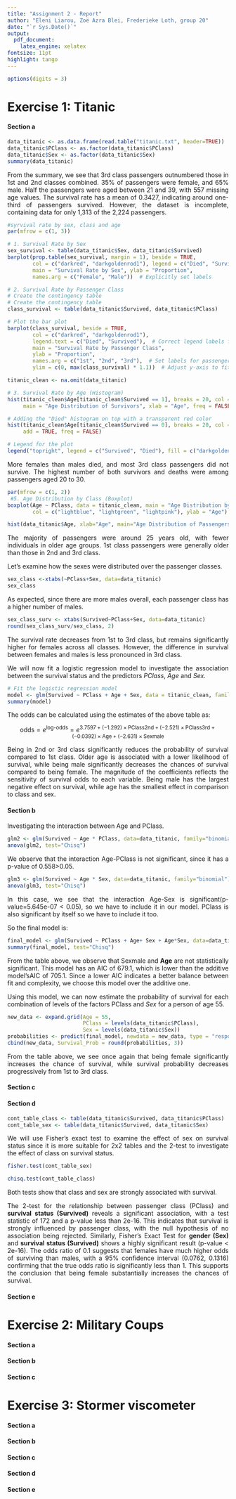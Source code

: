 ```yaml
---
title: "Assignment 2 - Report"
author: "Eleni Liarou, Zoë Azra Blei, Frederieke Loth, group 20"
date: "`r Sys.Date()`"
output:
  pdf_document:
    latex_engine: xelatex
fontsize: 11pt
highlight: tango
---
```


::: {style="text-align: justify;"}
```r
options(digits = 3)
```

# Exercise 1: Titanic

#### Section a

```r
data_titanic <- as.data.frame(read.table("titanic.txt", header=TRUE))
data_titanic$PClass <- as.factor(data_titanic$PClass)
data_titanic$Sex <- as.factor(data_titanic$Sex)
summary(data_titanic)
```

From the summary, we see that 3rd class passengers outnumbered those in 1st and 2nd classes combined. 35% of passengers were female, and 65% male. Half the passengers were aged between 21 and 39, with 557 missing age values. The survival rate has a mean of 0.3427, indicating around one-third of passengers survived. However, the dataset is incomplete, containing data for only 1,313 of the 2,224 passengers.

```r
#syrvival rate by sex, class and age
par(mfrow = c(1, 3))

# 1. Survival Rate by Sex
sex_survival <- table(data_titanic$Sex, data_titanic$Survived)
barplot(prop.table(sex_survival, margin = 1), beside = TRUE, 
        col = c("darkred", "darkgoldenrod1"), legend = c("Died", "Survived"),
        main = "Survival Rate by Sex", ylab = "Proportion", 
        names.arg = c("Female", "Male"))  # Explicitly set labels

# 2. Survival Rate by Passenger Class
# Create the contingency table
# Create the contingency table
class_survival <- table(data_titanic$Survived, data_titanic$PClass)

# Plot the bar plot
barplot(class_survival, beside = TRUE, 
        col = c("darkred", "darkgoldenrod1"), 
        legend.text = c("Died", "Survived"),  # Correct legend labels for survival
        main = "Survival Rate by Passenger Class", 
        ylab = "Proportion", 
        names.arg = c("1st", "2nd", "3rd"),  # Set labels for passenger class
        ylim = c(0, max(class_survival) * 1.1))  # Adjust y-axis to fit data

titanic_clean <- na.omit(data_titanic)

# 3. Survival Rate by Age (Histogram)
hist(titanic_clean$Age[titanic_clean$Survived == 1], breaks = 20, col = "darkgoldenrod1", 
     main = "Age Distribution of Survivors", xlab = "Age", freq = FALSE)

# Adding the "Died" histogram on top with a transparent red color
hist(titanic_clean$Age[titanic_clean$Survived == 0], breaks = 20, col = rgb(1, 0, 0, 0.5), 
     add = TRUE, freq = FALSE)

# Legend for the plot
legend("topright", legend = c("Survived", "Died"), fill = c("darkgoldenrod1", rgb(1, 0, 0, 0.5)))

```

More females than males died, and most 3rd class passengers did not survive. The highest number of both survivors and deaths were among passengers aged 20 to 30.

```r
par(mfrow = c(1, 2))
 #5. Age Distribution by Class (Boxplot)
boxplot(Age ~ PClass, data = titanic_clean, main = "Age Distribution by Class", 
        col = c("lightblue", "lightgreen", "lightpink"), ylab = "Age")

hist(data_titanic$Age, xlab="Age", main="Age Distribution of Passengers", col="coral1")
```

The majority of passengers were around 25 years old, with fewer individuals in older age groups. 1st class passengers were generally older than those in 2nd and 3rd class.

Let's examine how the sexes were distributed over the passenger classes.

```r
sex_class <-xtabs(~PClass+Sex, data=data_titanic)
sex_class
```

As expected, since there are more males overall, each passenger class has a higher number of males.

```r
sex_class_surv <- xtabs(Survived~PClass+Sex, data=data_titanic)
round(sex_class_surv/sex_class, 2)
```

The survival rate decreases from 1st to 3rd class, but remains significantly higher for females across all classes. However, the difference in survival between females and males is less pronounced in 3rd class.

We will now fit a logistic regression model to investigate the association between the survival status and the predictors *PClass*, *Age* and *Sex.*

```r
# Fit the logistic regression model
model <- glm(Survived ~ PClass + Age + Sex, data = titanic_clean, family = binomial)
summary(model)
```

The odds can be calculated using the estimates of the above table as:

$$
\text{odds} = e^{\text{log-odds}} = e^{3.7597 + (-1.292) \times \text{PClass2nd} + (-2.521) \times \text{PClass3rd} + (-0.0392) \times \text{Age} + (-2.631) \times \text{Sexmale}} 
$$

Being in 2nd or 3rd class significantly reduces the probability of survival compared to 1st class. Older age is associated with a lower likelihood of survival, while being male significantly decreases the chances of survival compared to being female. The magnitude of the coefficients reflects the sensitivity of survival odds to each variable. Being male has the largest negative effect on survival, while age has the smallest effect in comparison to class and sex.

#### Section b

Investigating the interaction between Age and PClass.

```r
glm2 <- glm(Survived ~ Age * PClass, data=data_titanic, family="binomial")
anova(glm2, test="Chisq")
```

We observe that the interaction Age-PClass is not significant, since it has a p-value of 0.558\>0.05.

```r
glm3 <- glm(Survived ~ Age * Sex, data=data_titanic, family="binomial")
anova(glm3, test="Chisq")
```

In this case, we see that the interaction Age-Sex is significant(p-value=5.645e-07 \< 0.05), so we have to include it in our model. PClass is also significant by itself so we have to include it too.

So the final model is:

```r
final_model <- glm(Survived ~ PClass + Age+ Sex + Age*Sex, data=data_titanic, family="binomial")
summary(final_model, test="Chisq")
```

From the table above, we observe that Sexmale and **Age** are not statistically significant. This model has an AIC of 679.1, which is lower than the additive model’sAIC of 705.1. Since a lower AIC indicates a better balance between fit and complexity, we choose this model over the additive one.

Using this model, we can now estimate the probability of survival for each combination of levels of the factors PClass and *Sex* for a person of age 55.

```r
new_data <- expand.grid(Age = 55, 
                        PClass = levels(data_titanic$PClass), 
                        Sex = levels(data_titanic$Sex))
probabilities <- predict(final_model, newdata = new_data, type = "response")
cbind(new_data, Survival_Prob = round(probabilities, 3))
```

From the table above, we see once again that being female significantly increases the chance of survival, while survival probability decreases progressively from 1st to 3rd class.

#### Section c

#### Section d

```r
cont_table_class <- table(data_titanic$Survived, data_titanic$PClass)
cont_table_sex <- table(data_titanic$Survived, data_titanic$Sex)
```

We will use Fisher's exact test to examine the effect of sex on survival status since it is more suitable for 2x2 tables and the 2-test to investigate the effect of class on survival status.

```r
fisher.test(cont_table_sex)
```

```r
chisq.test(cont_table_class)
```

Both tests show that class and sex are strongly associated with survival.

The 2-test for the relationship between passenger class (PClass) and **survival status (Survived)** reveals a significant association, with a test statistic of 172 and a p-value less than 2e-16. This indicates that survival is strongly influenced by passenger class, with the null hypothesis of no association being rejected. Similarly, Fisher’s Exact Test for **gender (Sex)** and **survival status (Survived)** shows a highly significant result (p-value \< 2e-16). The odds ratio of 0.1 suggests that females have much higher odds of surviving than males, with a 95% confidence interval (0.0762, 0.1316) confirming that the true odds ratio is significantly less than 1. This supports the conclusion that being female substantially increases the chances of survival.

#### Section e

# Exercise 2: Military Coups

#### Section a

#### Section b

#### Section c

# Exercise 3: Stormer viscometer

#### Section a

#### Section b

#### Section c

#### Section d

#### Section e
:::
